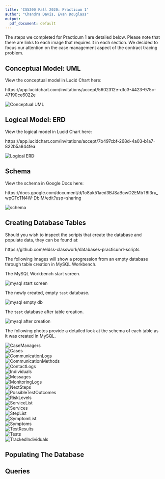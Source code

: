 ```yaml
---
title: 'CS5200 Fall 2020: Practicum 1'
author: "Chandra Davis, Evan Douglass"
output:
  pdf_document: default
---
```


The steps we completed for Practicum 1 are detailed below. Please note that there are links to each image that requires it in each section. We decided to focus our attention on the case management aspect of the contract tracing problem.

## Conceptual Model: UML

View the conceptual model in Lucid Chart here:

https://app.lucidchart.com/invitations/accept/5602312e-dfc3-4423-975c-47190ce6022e

<!-- Ensure this is the most up to date image -->
![Conceptual UML](imgs/CS5200 - Practicum 1_UML.png)\

## Logical Model: ERD

View the logical model in Lucid Chart here:

https://app.lucidchart.com/invitations/accept/7b497cbf-268d-4a03-b1a7-822b5a844fea

<!-- Ensure this is the most up to date image -->
![Logical ERD](imgs/CS5200 - Practicum 1_ERD.png)\

## Schema

View the schema in Google Docs here:

https://docs.google.com/document/d/1o8pk51aed3BJSaBcwO2EMbT8I3ru_wpGTcTN4W-DbIM/edit?usp=sharing

<!-- Ensure this is the most up to date image -->
![schema](imgs/Practicum1-Schema.png)\

## Creating Database Tables

Should you wish to inspect the scripts that create the database and populate data, they can be found at:

https://github.com/eldss-classwork/databases-practicum1-scripts

The following images will show a progression from an empty database through table creation in MySQL Workbench.

The MySQL Workbench start screen.

![mysql start screen](imgs/MySQLWorkbench-IntroScreen.png)\

The newly created, empty `test` database.

![mysql empty db](imgs/MySQLWorkbench-emptydb.png)\

The `test` database after table creation.

![mysql after creation](imgs/MySQLWorkbench-create.png)\

The following photos provide a detailed look at the schema of each table as it was created in MySQL.

![CaseManagers](imgs/Describe_CaseManagers.png)\
![Cases](imgs/Describe_Cases.png)\
![CommunicationLogs](imgs/Describe_CommunicationLogs.png)\
![CommunicationMethods](imgs/Describe_CommMethods.png)\
![ContactLogs](imgs/Describe_ContactLogs.png)\
![Individuals](imgs/Describe_Individuals.png)\
![Messages](imgs/Describe_Messages.png)\
![MonitoringLogs](imgs/Describe_MonitoringLogs.png)\
![NextSteps](imgs/Describe_NextSteps.png)\
![PossibleTestOutcomes](imgs/Describe_PossTestOutcomes.png)\
![RiskLevels](imgs/Describe_RiskLevels.png)\
![ServiceList](imgs/Describe_ServiceList.png)\
![Services](imgs/Describe_Services.png)\
![StepList](imgs/Describe_StepList.png)\
![SymptomList](imgs/Describe_SymptomList.png)\
![Symptoms](imgs/Describe_Symptoms.png)\
![TestResults](imgs/Describe_TestResults.png)\
![Tests](imgs/Describe_Tests.png)\
![TrackedIndividuals](imgs/Describe_TrackedIndividuals.png)\

## Populating The Database

## Queries